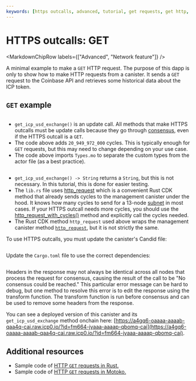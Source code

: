 ```yaml
---
keywords: [https outcalls, advanced, tutorial, get requests, get http, http get, get method, http requests, http, outcalls, making http get requests, making http outcalls]
---
```



# HTTPS outcalls: GET

<MarkdownChipRow labels={["Advanced", "Network feature"]} />

A minimal example to make a `GET` HTTP request. The purpose of this dapp is only to show how to make HTTP requests from a canister. It sends a `GET` request to the Coinbase API and retrieves some historical data about the ICP token.

## `GET` example

<AdornedTabs groupId="languages">
<TabItem value="motoko" label="Motoko" default>

```motoko no-repl file=../../../../references/samples/motoko/send_http_get/src/send_http_get_backend/main.mo
```

- `get_icp_usd_exchange()` is an update call. All methods that make HTTPS outcalls must be update calls because they go through [consensus](https://learn.internetcomputer.org/hc/en-us/articles/34207558615956-Consensus), even if the HTTPS outcall is a `GET`.
- The code above adds `20_949_972_000` cycles. This is typically enough for `GET` requests, but this may need to change depending on your use case.
- The code above imports `Types.mo` to separate the custom types from the actor file (as a best practice).

</TabItem>
<TabItem value="rust" label="Rust">

```rust file=../../../../references/samples/rust/send_http_get/src/send_http_get_backend/src/lib.rs
```

- `get_icp_usd_exchange() -> String` returns a `String`, but this is not necessary. In this tutorial, this is done for easier testing.
- The `lib.rs` file uses [http_request](https://docs.rs/ic-cdk/latest/ic_cdk/api/management_canister/http_request/fn.http_request.html) which is a convenient Rust CDK method that already sends cycles to the management canister under the hood. It knows how many cycles to send for a 13-node [subnet](https://learn.internetcomputer.org/hc/en-us/articles/34209955782420-Subnet-Creation) in most cases. If your HTTPS outcall needs more cycles, you should use the [http_request_with_cycles()](https://docs.rs/ic-cdk/latest/ic_cdk/api/management_canister/http_request/fn.http_request_with_cycles.html) method and explicitly call the cycles needed.
- The Rust CDK method `http_request` used above wraps the management canister method [`http_request`](/docs/references/ic-interface-spec#ic-http_request), but it is not strictly the same.

To use HTTPS outcalls, you must update the canister's Candid file:

```candid file=../../../../references/samples/rust/send_http_get/src/send_http_get_backend/send_http_get_backend.did
```

Update the `Cargo.toml` file to use the correct dependencies:

```toml file=../../../../references/samples/rust/send_http_get/src/send_http_get_backend/Cargo.toml
```

</TabItem>
</AdornedTabs>


Headers in the response may not always be identical across all nodes that process the request for consensus, causing the result of the call to be "No consensus could be reached." This particular error message can be hard to debug, but one method to resolve this error is to edit the response using the transform function. The transform function is run before consensus and can be used to remove some headers from the response.

You can see a deployed version of this canister and its `get_icp_usd_exchange` method onchain here: [https://a4gq6-oaaaa-aaaab-qaa4q-cai.raw.icp0.io/?id=fm664-jyaaa-aaaap-qbomq-cai](https://a4gq6-oaaaa-aaaab-qaa4q-cai.raw.icp0.io/?id=fm664-jyaaa-aaaap-qbomq-cai).


## Additional resources

- Sample code of [HTTP `GET` requests in Rust.](https://github.com/dfinity/examples/tree/master/rust/send_http_get)
- Sample code of [HTTP `GET` requests in Motoko.](https://github.com/dfinity/examples/tree/master/motoko/send_http_get)